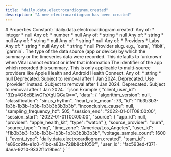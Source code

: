 ```yaml
---
title: "daily.data.electrocardiogram.created"
description: "A new electrocardiogram has been created"
---
```


<Info>
<SummaryID />
</Info>
# Properties
<ResponseField name="event_type" type="const string" required="true">
Constant: `daily.data.electrocardiogram.created`
</ResponseField>
<ResponseField name="team_id" type="string" required="true">
</ResponseField>
<ResponseField name="user_id" type="string" required="true">
</ResponseField>
<ResponseField name="client_user_id" type="string" required="true">
</ResponseField>
<ResponseField name="data" type="ClientFacingElectrocardiogram" required="true">
<Expandable title="ClientFacingElectrocardiogram" defaultOpen="true">
<ResponseField name="id" type="string" required="true">
</ResponseField>
<ResponseField name="session_start" type="string" required="true">
</ResponseField>
<ResponseField name="session_end" type="string" required="true">
</ResponseField>
<ResponseField name="voltage_sample_count" type="integer" required="true">
</ResponseField>
<ResponseField name="heart_rate_mean" type="anyOf | null">
Any of:
* integer
* null
</ResponseField>
<ResponseField name="sampling_frequency_hz" type="anyOf | null">
Any of:
* number
* null
</ResponseField>
<ResponseField name="classification" type="anyOf | null">
Any of:
* string
* null
</ResponseField>
<ResponseField name="inconclusive_cause" type="anyOf | null">
Any of:
* string
* null
</ResponseField>
<ResponseField name="algorithm_version" type="anyOf | null">
Any of:
* string
* null
</ResponseField>
<ResponseField name="time_zone" type="anyOf | null">
Any of:
* string
* null
</ResponseField>
<ResponseField name="source_provider" type="anyOf" required="true">
Any of:
* Providers
* Labs
<Expandable title="Providers">
</Expandable>
<Expandable title="Labs">
</Expandable>
</ResponseField>
<ResponseField name="source_type" type="string" required="true">
</ResponseField>
<ResponseField name="source_app_id" type="anyOf | null">
Any of:
* string
* null
</ResponseField>
<ResponseField name="source_device_model" type="anyOf | null">
Any of:
* string
* null
</ResponseField>
<ResponseField name="user_id" type="string" required="true">
</ResponseField>
<ResponseField name="source" type="ClientFacingSource" required="true">
<Expandable title="ClientFacingSource" defaultOpen="true">
<ResponseField name="provider" type="string" required="true">
Provider slug. e.g., `oura`, `fitbit`, `garmin`.
</ResponseField>
<ResponseField name="type" type="string | null">
The type of the data source (app or device) by which the summary or the timeseries data were recorded. This defaults to `unknown` when Vital cannot extract or infer that information
</ResponseField>
<ResponseField name="app_id" type="anyOf | null">
The identifier of the app which recorded this summary. This is only applicable to multi-source providers like Apple Health and Android Health Connect.
Any of:
* string
* null
</ResponseField>
<ResponseField name="name" type="string | null" deprecated>
Deprecated. Subject to removal after 1 Jan 2024.
</ResponseField>
<ResponseField name="slug" type="string | null" deprecated>
Deprecated. Use `provider` instead. Subject to removal after 1 Jan 2024.
</ResponseField>
<ResponseField name="logo" type="string | null" deprecated>
Deprecated. Subject to removal after 1 Jan 2024.
</ResponseField>
</Expandable>
</ResponseField>
</Expandable>
</ResponseField>
<ResponseExample>
```json Example
{
  "client_user_id": "3Zru4O8cBEiwGTsXgUQGaQ==",
  "data": {
    "algorithm_version": null,
    "classification": "sinus_rhythm",
    "heart_rate_mean": 73,
    "id": "f1b3b3b3-1b3b-1b3b-1b3b-1b3b3b3b3b3b",
    "inconclusive_cause": null,
    "sampling_frequency_hz": 505,
    "session_end": "2022-01-01T08:00:00",
    "session_start": "2022-01-01T00:00:00",
    "source": {
      "app_id": null,
      "provider": "apple_health_kit",
      "type": "watch"
    },
    "source_provider": "oura",
    "source_type": "ring",
    "time_zone": "America/Los_Angeles",
    "user_id": "f1b3b3b3-1b3b-1b3b-1b3b-1b3b3b3b3b3b",
    "voltage_sample_count": 1600
  },
  "event_type": "daily.data.electrocardiogram.created",
  "team_id": "e89cc9fe-e1c0-41bc-a83a-728b8cb1056f",
  "user_id": "fac593ed-f371-4aea-9210-9332f1b19bec"
}
```
</ResponseExample>

